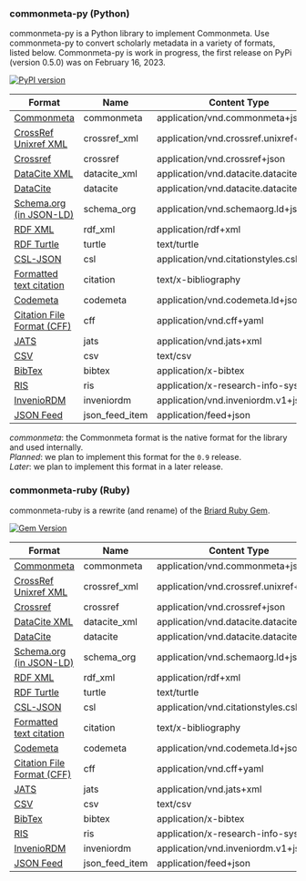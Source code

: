 ### commonmeta-py (Python)

commonmeta-py is a Python library to implement Commonmeta. Use commonmeta-py to convert scholarly metadata in a variety of formats, listed below. Commonmeta-py is work in progress, the first release on PyPi (version 0.5.0) was on February 16, 2023.

[![PyPI version](https://img.shields.io/pypi/v/commonmeta-py.svg)](https://pypi.org/project/commonmeta-py/)

| Format                                                                                           | Name          | Content Type                           | Read    | Write   |
| ------------------------------------------------------------------------------------------------ | ------------- | -------------------------------------- | ------- | ------- |
| [Commonmeta](https://commonmeta.org)                                                             | commonmeta    | application/vnd.commonmeta+json        | yes     | yes     |
| [CrossRef Unixref XML](https://www.crossref.org/schema/documentation/unixref1.1/unixref1.1.html) | crossref_xml  | application/vnd.crossref.unixref+xml   | yes     | planned |
| [Crossref](https://api.crossref.org)                                                             | crossref      | application/vnd.crossref+json          | yes     | no      |
| [DataCite XML](https://schema.datacite.org/)                                                     | datacite_xml  | application/vnd.datacite.datacite+xml  | planned | later   |
| [DataCite](https://api.datacite.org/)                                                            | datacite      | application/vnd.datacite.datacite+json | yes     | yes     |
| [Schema.org (in JSON-LD)](http://schema.org/)                                                    | schema_org    | application/vnd.schemaorg.ld+json      | yes     | yes     |
| [RDF XML](http://www.w3.org/TR/rdf-syntax-grammar/)                                              | rdf_xml       | application/rdf+xml                    | no      | later   |
| [RDF Turtle](http://www.w3.org/TeamSubmission/turtle/)                                           | turtle        | text/turtle                            | no      | later   |
| [CSL-JSON](https://citationstyles.org/)                                                          | csl           | application/vnd.citationstyles.csl+json | later  | yes     |
| [Formatted text citation](https://citationstyles.org/)                                           | citation      | text/x-bibliography                    | no      | yes     |
| [Codemeta](https://codemeta.github.io/)                                                          | codemeta      | application/vnd.codemeta.ld+json       | yes     | later   |
| [Citation File Format (CFF)](https://citation-file-format.github.io/)                            | cff           | application/vnd.cff+yaml               | yes     | later   |
| [JATS](https://jats.nlm.nih.gov/)                                                                | jats          | application/vnd.jats+xml               | later   | later   |
| [CSV](ttps://en.wikipedia.org/wiki/Comma-separated_values)                                       | csv           | text/csv                               | no      | later   |
| [BibTex](http://en.wikipedia.org/wiki/BibTeX)                                                    | bibtex        | application/x-bibtex                   | later   | yes     |
| [RIS](http://en.wikipedia.org/wiki/RIS_(file_format))                                            | ris           | application/x-research-info-systems    | later   | yes     |
| [InvenioRDM](https://inveniordm.docs.cern.ch/reference/metadata/)                                | inveniordm    | application/vnd.inveniordm.v1+json     | yes     | later   |
| [JSON Feed](https://www.jsonfeed.org/)                                                           | json_feed_item | application/feed+json                 | yes     | later   |

_commonmeta_: the Commonmeta format is the native format for the library and used internally.  
_Planned_: we plan to implement this format for the `0.9` release.  
_Later_: we plan to implement this format in a later release.

### commonmeta-ruby (Ruby)

commonmeta-ruby is a rewrite (and rename) of the [Briard Ruby Gem](https://github.com/front-matter/briard).

[![Gem Version](https://badge.fury.io/rb/commonmeta-ruby.svg)](https://badge.fury.io/rb/commonmeta-ruby)

| Format                                                                                           | Name          | Content Type                           | Read    | Write   |
| ------------------------------------------------------------------------------------------------ | ------------- | -------------------------------------- | ------- | ------- |
| [Commonmeta](https://commonmeta.org)                                                             | commonmeta    | application/vnd.commonmeta+json        | yes     | yes     |
| [CrossRef Unixref XML](https://www.crossref.org/schema/documentation/unixref1.1/unixref1.1.html) | crossref_xml  | application/vnd.crossref.unixref+xml   | yes     | planned |
| [Crossref](https://api.crossref.org)                                                             | crossref      | application/vnd.crossref+json          | yes     | no      |
| [DataCite XML](https://schema.datacite.org/)                                                     | datacite_xml  | application/vnd.datacite.datacite+xml  | planned | later   |
| [DataCite](https://api.datacite.org/)                                                            | datacite      | application/vnd.datacite.datacite+json | yes     | yes     |
| [Schema.org (in JSON-LD)](http://schema.org/)                                                    | schema_org    | application/vnd.schemaorg.ld+json      | yes     | yes     |
| [RDF XML](http://www.w3.org/TR/rdf-syntax-grammar/)                                              | rdf_xml       | application/rdf+xml                    | no      | later   |
| [RDF Turtle](http://www.w3.org/TeamSubmission/turtle/)                                           | turtle        | text/turtle                            | no      | later   |
| [CSL-JSON](https://citationstyles.org/)                                                          | csl           | application/vnd.citationstyles.csl+json | later  | yes     |
| [Formatted text citation](https://citationstyles.org/)                                           | citation      | text/x-bibliography                    | no      | yes     |
| [Codemeta](https://codemeta.github.io/)                                                          | codemeta      | application/vnd.codemeta.ld+json       | yes     | later   |
| [Citation File Format (CFF)](https://citation-file-format.github.io/)                            | cff           | application/vnd.cff+yaml               | yes     | later   |
| [JATS](https://jats.nlm.nih.gov/)                                                                | jats          | application/vnd.jats+xml               | later   | later   |
| [CSV](ttps://en.wikipedia.org/wiki/Comma-separated_values)                                       | csv           | text/csv                               | no      | later   |
| [BibTex](http://en.wikipedia.org/wiki/BibTeX)                                                    | bibtex        | application/x-bibtex                   | later   | yes     |
| [RIS](http://en.wikipedia.org/wiki/RIS_(file_format))                                            | ris           | application/x-research-info-systems    | later   | yes     |
| [InvenioRDM](https://inveniordm.docs.cern.ch/reference/metadata/)                                | inveniordm    | application/vnd.inveniordm.v1+json     | later   | later   |
| [JSON Feed](https://www.jsonfeed.org/)                                                           | json_feed_item | application/feed+json                 | yes     | later   |